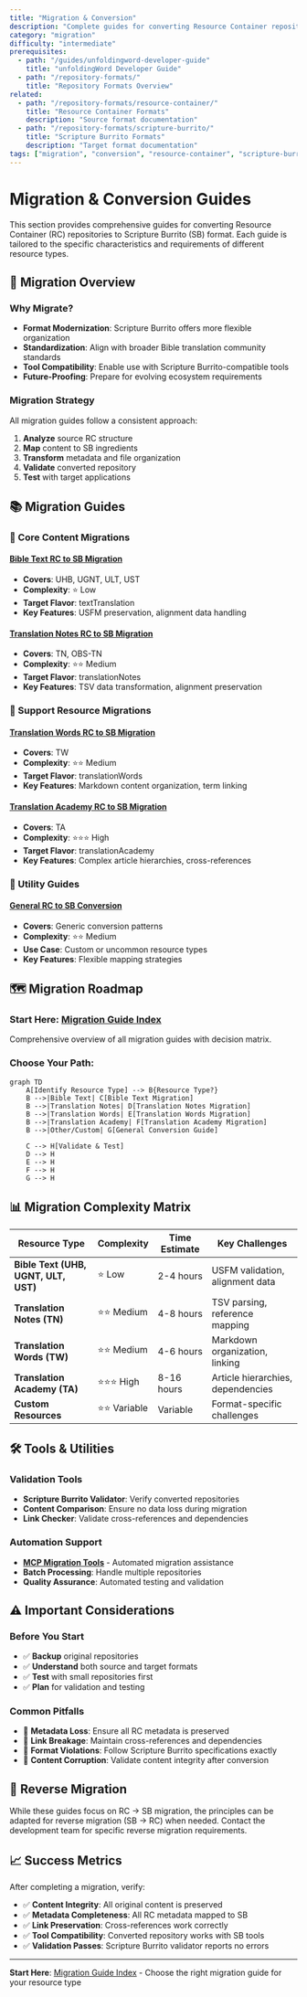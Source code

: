 ```yaml
---
title: "Migration & Conversion"
description: "Complete guides for converting Resource Container repositories to Scripture Burrito format"
category: "migration"
difficulty: "intermediate"
prerequisites:
  - path: "/guides/unfoldingword-developer-guide"
    title: "unfoldingWord Developer Guide"
  - path: "/repository-formats/"
    title: "Repository Formats Overview"
related:
  - path: "/repository-formats/resource-container/"
    title: "Resource Container Formats"
    description: "Source format documentation"
  - path: "/repository-formats/scripture-burrito/"
    title: "Scripture Burrito Formats"  
    description: "Target format documentation"
tags: ["migration", "conversion", "resource-container", "scripture-burrito"]
---
```


# Migration & Conversion Guides

This section provides comprehensive guides for converting Resource Container (RC) repositories to Scripture Burrito (SB) format. Each guide is tailored to the specific characteristics and requirements of different resource types.

## 🎯 **Migration Overview**

### **Why Migrate?**
- **Format Modernization**: Scripture Burrito offers more flexible organization
- **Standardization**: Align with broader Bible translation community standards
- **Tool Compatibility**: Enable use with Scripture Burrito-compatible tools
- **Future-Proofing**: Prepare for evolving ecosystem requirements

### **Migration Strategy**
All migration guides follow a consistent approach:
1. **Analyze** source RC structure
2. **Map** content to SB ingredients
3. **Transform** metadata and file organization
4. **Validate** converted repository
5. **Test** with target applications

## 📚 **Migration Guides**

### **📖 Core Content Migrations**

#### **[Bible Text RC to SB Migration](bible-text-rc-to-sb-migration)**
- **Covers**: UHB, UGNT, ULT, UST
- **Complexity**: ⭐ Low
- **Target Flavor**: textTranslation
- **Key Features**: USFM preservation, alignment data handling

#### **[Translation Notes RC to SB Migration](translation-notes-rc-to-sb-migration)**
- **Covers**: TN, OBS-TN
- **Complexity**: ⭐⭐ Medium
- **Target Flavor**: translationNotes
- **Key Features**: TSV data transformation, alignment preservation

### **📝 Support Resource Migrations**

#### **[Translation Words RC to SB Migration](translation-words-rc-to-sb-migration)**
- **Covers**: TW
- **Complexity**: ⭐⭐ Medium
- **Target Flavor**: translationWords
- **Key Features**: Markdown content organization, term linking

#### **[Translation Academy RC to SB Migration](translation-academy-rc-to-sb-migration)**
- **Covers**: TA
- **Complexity**: ⭐⭐⭐ High
- **Target Flavor**: translationAcademy
- **Key Features**: Complex article hierarchies, cross-references

### **🔧 Utility Guides**

#### **[General RC to SB Conversion](rc-to-scripture-burrito-conversion-guide)**
- **Covers**: Generic conversion patterns
- **Complexity**: ⭐⭐ Medium
- **Use Case**: Custom or uncommon resource types
- **Key Features**: Flexible mapping strategies

## 🗺️ **Migration Roadmap**

### **Start Here: [Migration Guide Index](migration-guide-index)**
Comprehensive overview of all migration guides with decision matrix.

### **Choose Your Path:**

```mermaid
graph TD
    A[Identify Resource Type] --> B{Resource Type?}
    B -->|Bible Text| C[Bible Text Migration]
    B -->|Translation Notes| D[Translation Notes Migration]
    B -->|Translation Words| E[Translation Words Migration]
    B -->|Translation Academy| F[Translation Academy Migration]
    B -->|Other/Custom| G[General Conversion Guide]
    
    C --> H[Validate & Test]
    D --> H
    E --> H
    F --> H
    G --> H
```

## 📊 **Migration Complexity Matrix**

| Resource Type | Complexity | Time Estimate | Key Challenges |
|---------------|------------|---------------|----------------|
| **Bible Text (UHB, UGNT, ULT, UST)** | ⭐ Low | 2-4 hours | USFM validation, alignment data |
| **Translation Notes (TN)** | ⭐⭐ Medium | 4-8 hours | TSV parsing, reference mapping |
| **Translation Words (TW)** | ⭐⭐ Medium | 4-6 hours | Markdown organization, linking |
| **Translation Academy (TA)** | ⭐⭐⭐ High | 8-16 hours | Article hierarchies, dependencies |
| **Custom Resources** | ⭐⭐ Variable | Variable | Format-specific challenges |

## 🛠️ **Tools & Utilities**

### **Validation Tools**
- **Scripture Burrito Validator**: Verify converted repositories
- **Content Comparison**: Ensure no data loss during migration
- **Link Checker**: Validate cross-references and dependencies

### **Automation Support**
- **[MCP Migration Tools](../automation/)** - Automated migration assistance
- **Batch Processing**: Handle multiple repositories
- **Quality Assurance**: Automated testing and validation

## ⚠️ **Important Considerations**

### **Before You Start**
- ✅ **Backup** original repositories
- ✅ **Understand** both source and target formats
- ✅ **Test** with small repositories first
- ✅ **Plan** for validation and testing

### **Common Pitfalls**
- 🚫 **Metadata Loss**: Ensure all RC metadata is preserved
- 🚫 **Link Breakage**: Maintain cross-references and dependencies  
- 🚫 **Format Violations**: Follow Scripture Burrito specifications exactly
- 🚫 **Content Corruption**: Validate content integrity after conversion

## 🔄 **Reverse Migration**

While these guides focus on RC → SB migration, the principles can be adapted for reverse migration (SB → RC) when needed. Contact the development team for specific reverse migration requirements.

## 📈 **Success Metrics**

After completing a migration, verify:

- ✅ **Content Integrity**: All original content is preserved
- ✅ **Metadata Completeness**: All RC metadata mapped to SB
- ✅ **Link Preservation**: Cross-references work correctly
- ✅ **Tool Compatibility**: Converted repository works with SB tools
- ✅ **Validation Passes**: Scripture Burrito validator reports no errors

---

**Start Here**: [Migration Guide Index](migration-guide-index) - Choose the right migration guide for your resource type
